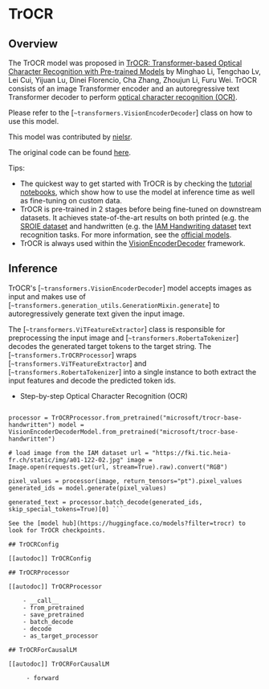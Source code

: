 <!--Copyright 2021 The HuggingFace Team. All rights reserved.

Licensed under the Apache License, Version 2.0 (the "License"); you may not use this file except in compliance with the
License. You may obtain a copy of the License at

http://www.apache.org/licenses/LICENSE-2.0

Unless required by applicable law or agreed to in writing, software distributed under the License is distributed on an
"AS IS" BASIS, WITHOUT WARRANTIES OR CONDITIONS OF ANY KIND, either express or implied. See the License for the
specific language governing permissions and limitations under the License. -->

# TrOCR

## Overview

The TrOCR model was proposed in [TrOCR: Transformer-based Optical Character Recognition with Pre-trained
Models](https://arxiv.org/abs/2109.10282) by Minghao Li, Tengchao Lv, Lei Cui, Yijuan Lu, Dinei Florencio, Cha Zhang,
Zhoujun Li, Furu Wei. TrOCR consists of an image Transformer encoder and an autoregressive text Transformer decoder to
perform [optical character recognition (OCR)](https://en.wikipedia.org/wiki/Optical_character_recognition).

Please refer to the [`~transformers.VisionEncoderDecoder`] class on how to use this model.

This model was contributed by [nielsr](https://huggingface.co/nielsr).

The original code can be found
[here](https://github.com/microsoft/unilm/tree/6f60612e7cc86a2a1ae85c47231507a587ab4e01/trocr).

Tips:

- The quickest way to get started with TrOCR is by checking the [tutorial
  notebooks](https://github.com/NielsRogge/Transformers-Tutorials/tree/master/TrOCR), which show how to use the model
  at inference time as well as fine-tuning on custom data.
- TrOCR is pre-trained in 2 stages before being fine-tuned on downstream datasets. It achieves state-of-the-art results
  on both printed (e.g. the [SROIE dataset](https://paperswithcode.com/dataset/sroie) and handwritten (e.g. the [IAM
  Handwriting dataset](https://fki.tic.heia-fr.ch/databases/iam-handwriting-database>) text recognition tasks. For more
  information, see the [official models](https://huggingface.co/models?other=trocr>).
- TrOCR is always used within the [VisionEncoderDecoder](./model_doc/visionencoderdecoder) framework.

## Inference

TrOCR's [`~transformers.VisionEncoderDecoder`] model accepts images as input and makes use of
[`~transformers.generation_utils.GenerationMixin.generate`] to autoregressively generate text given the input image.

The [`~transformers.ViTFeatureExtractor`] class is responsible for preprocessing the input image and
[`~transformers.RobertaTokenizer`] decodes the generated target tokens to the target string. The
[`~transformers.TrOCRProcessor`] wraps [`~transformers.ViTFeatureExtractor`] and [`~transformers.RobertaTokenizer`]
into a single instance to both extract the input features and decode the predicted token ids.

- Step-by-step Optical Character Recognition (OCR)

``` from transformers import TrOCRProcessor, VisionEncoderDecoderModel import requests from PIL import Image

processor = TrOCRProcessor.from_pretrained("microsoft/trocr-base-handwritten") model =
VisionEncoderDecoderModel.from_pretrained("microsoft/trocr-base-handwritten")

# load image from the IAM dataset url = "https://fki.tic.heia-fr.ch/static/img/a01-122-02.jpg" image =
Image.open(requests.get(url, stream=True).raw).convert("RGB")

pixel_values = processor(image, return_tensors="pt").pixel_values generated_ids = model.generate(pixel_values)

generated_text = processor.batch_decode(generated_ids, skip_special_tokens=True)[0] ```

See the [model hub](https://huggingface.co/models?filter=trocr) to look for TrOCR checkpoints.

## TrOCRConfig

[[autodoc]] TrOCRConfig

## TrOCRProcessor

[[autodoc]] TrOCRProcessor

    - __call__
    - from_pretrained
    - save_pretrained
    - batch_decode
    - decode
    - as_target_processor

## TrOCRForCausalLM

[[autodoc]] TrOCRForCausalLM

     - forward
